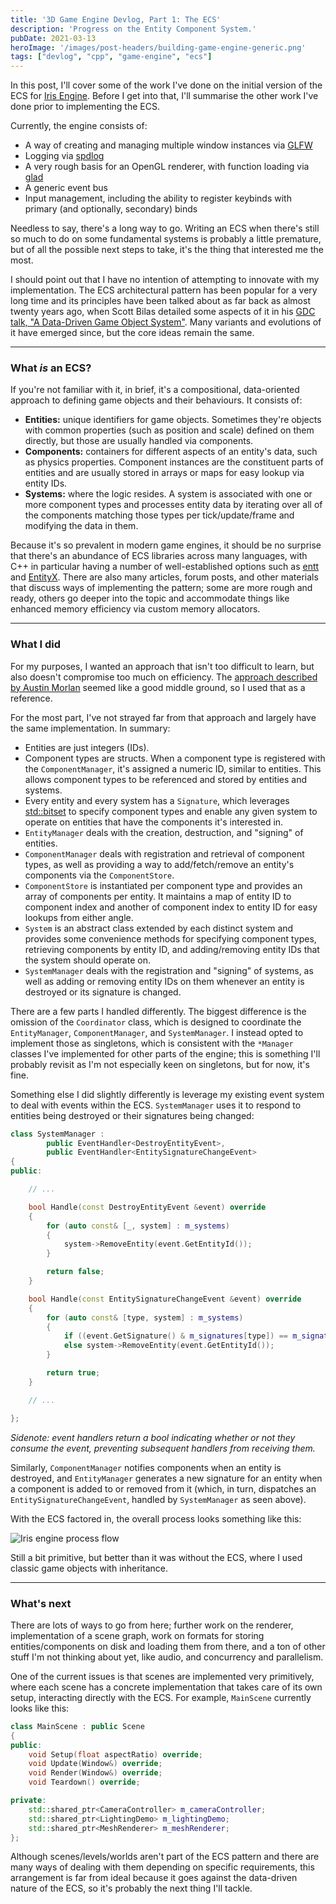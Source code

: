 ```yaml
---
title: '3D Game Engine Devlog, Part 1: The ECS'
description: 'Progress on the Entity Component System.'
pubDate: 2021-03-13
heroImage: '/images/post-headers/building-game-engine-generic.png'
tags: ["devlog", "cpp", "game-engine", "ecs"]
---
```


In this post, I'll cover some of the work I've done on the initial version of the ECS for [Iris Engine](https://github.com/Riari/iris-engine). Before I get into that, I'll summarise the other work I've done prior to implementing the ECS.

Currently, the engine consists of:

- A way of creating and managing multiple window instances via [GLFW](https://www.glfw.org)
- Logging via [spdlog](https://github.com/gabime/spdlog)
- A very rough basis for an OpenGL renderer, with function loading via [glad](https://glad.dav1d.de/)
- A generic event bus
- Input management, including the ability to register keybinds with primary (and optionally, secondary) binds

Needless to say, there's a long way to go. Writing an ECS when there's still so much to do on some fundamental systems is probably a little premature, but of all the possible next steps to take, it's the thing that interested me the most.

I should point out that I have no intention of attempting to innovate with my implementation. The ECS architectural pattern has been popular for a very long time and its principles have been talked about as far back as almost twenty years ago, when Scott Bilas detailed some aspects of it in his [GDC talk, "A Data-Driven Game Object System"](https://www.gamedevs.org/uploads/data-driven-game-object-system.pdf). Many variants and evolutions of it have emerged since, but the core ideas remain the same.

---

### What _is_ an ECS?

If you're not familiar with it, in brief, it's a compositional, data-oriented approach to defining game objects and their behaviours. It consists of:

- **Entities:** unique identifiers for game objects. Sometimes they're objects with common properties (such as position and scale) defined on them directly, but those are usually handled via components.
- **Components:** containers for different aspects of an entity's data, such as physics properties. Component instances are the constituent parts of entities and are usually stored in arrays or maps for easy lookup via entity IDs.
- **Systems:** where the logic resides. A system is associated with one or more component types and processes entity data by iterating over all of the components matching those types per tick/update/frame and modifying the data in them.

Because it's so prevalent in modern game engines, it should be no surprise that there's an abundance of ECS libraries across many languages, with C++ in particular having a number of well-established options such as [entt](https://github.com/skypjack/entt) and [EntityX](https://github.com/alecthomas/entityx). There are also many articles, forum posts, and other materials that discuss ways of implementing the pattern; some are more rough and ready, others go deeper into the topic and accommodate things like enhanced memory efficiency via custom memory allocators.

---

### What I did

For my purposes, I wanted an approach that isn't too difficult to learn, but also doesn't compromise too much on efficiency. The [approach described by Austin Morlan](https://austinmorlan.com/posts/entity_component_system/) seemed like a good middle ground, so I used that as a reference.

For the most part, I've not strayed far from that approach and largely have the same implementation. In summary:

- Entities are just integers (IDs).
- Component types are structs. When a component type is registered with the `ComponentManager`, it's assigned a numeric ID, similar to entities. This allows component types to be referenced and stored by entities and systems.
- Every entity and every system has a `Signature`, which leverages [std::bitset](https://en.cppreference.com/w/cpp/utility/bitset) to specify component types and enable any given system to operate on entities that have the components it's interested in.
- `EntityManager` deals with the creation, destruction, and "signing" of entities.
- `ComponentManager` deals with registration and retrieval of component types, as well as providing a way to add/fetch/remove an entity's components via the `ComponentStore`.
- `ComponentStore` is instantiated per component type and provides an array of components per entity. It maintains a map of entity ID to component index and another of component index to entity ID for easy lookups from either angle.
- `System` is an abstract class extended by each distinct system and provides some convenience methods for specifying component types, retrieving components by entity ID, and adding/removing entity IDs that the system should operate on.
- `SystemManager` deals with the registration and "signing" of systems, as well as adding or removing entity IDs on them whenever an entity is destroyed or its signature is changed.

There are a few parts I handled differently. The biggest difference is the omission of the `Coordinator` class, which is designed to coordinate the `EntityManager`, `ComponentManager`, and `SystemManager`. I instead opted to implement those as singletons, which is consistent with the `*Manager` classes I've implemented for other parts of the engine; this is something I'll probably revisit as I'm not especially keen on singletons, but for now, it's fine.

Something else I did slightly differently is leverage my existing event system to deal with events within the ECS. `SystemManager` uses it to respond to entities being destroyed or their signatures being changed:

```cpp
class SystemManager :
        public EventHandler<DestroyEntityEvent>,
        public EventHandler<EntitySignatureChangeEvent>
{
public:

    // ...

    bool Handle(const DestroyEntityEvent &event) override
    {
        for (auto const& [_, system] : m_systems)
        {
            system->RemoveEntity(event.GetEntityId());
        }

        return false;
    }

    bool Handle(const EntitySignatureChangeEvent &event) override
    {
        for (auto const& [type, system] : m_systems)
        {
            if ((event.GetSignature() & m_signatures[type]) == m_signatures[type]) system->AddEntity(event.GetEntityId());
            else system->RemoveEntity(event.GetEntityId());
        }

        return true;
    }

    // ...

};
```
_Sidenote: event handlers return a bool indicating whether or not they consume the event, preventing subsequent handlers from receiving them._

Similarly, `ComponentManager` notifies components when an entity is destroyed, and `EntityManager` generates a new signature for an entity when a component is added to or removed from it (which, in turn, dispatches an `EntitySignatureChangeEvent`, handled by `SystemManager` as seen above).

With the ECS factored in, the overall process looks something like this:

<Image src={processFlowImage.src} alt="Iris engine process flow" />

Still a bit primitive, but better than it was without the ECS, where I used classic game objects with inheritance.

---

### What's next

There are lots of ways to go from here; further work on the renderer, implementation of a scene graph, work on formats for storing entities/components on disk and loading them from there, and a ton of other stuff I'm not thinking about yet, like audio, and concurrency and parallelism.

One of the current issues is that scenes are implemented very primitively, where each scene has a concrete implementation that takes care of its own setup, interacting directly with the ECS. For example, `MainScene` currently looks like this:

```cpp
class MainScene : public Scene
{
public:
    void Setup(float aspectRatio) override;
    void Update(Window&) override;
    void Render(Window&) override;
    void Teardown() override;

private:
    std::shared_ptr<CameraController> m_cameraController;
    std::shared_ptr<LightingDemo> m_lightingDemo;
    std::shared_ptr<MeshRenderer> m_meshRenderer;
};
```

Although scenes/levels/worlds aren't part of the ECS pattern and there are many ways of dealing with them depending on specific requirements, this arrangement is far from ideal because it goes against the data-driven nature of the ECS, so it's probably the next thing I'll tackle.
